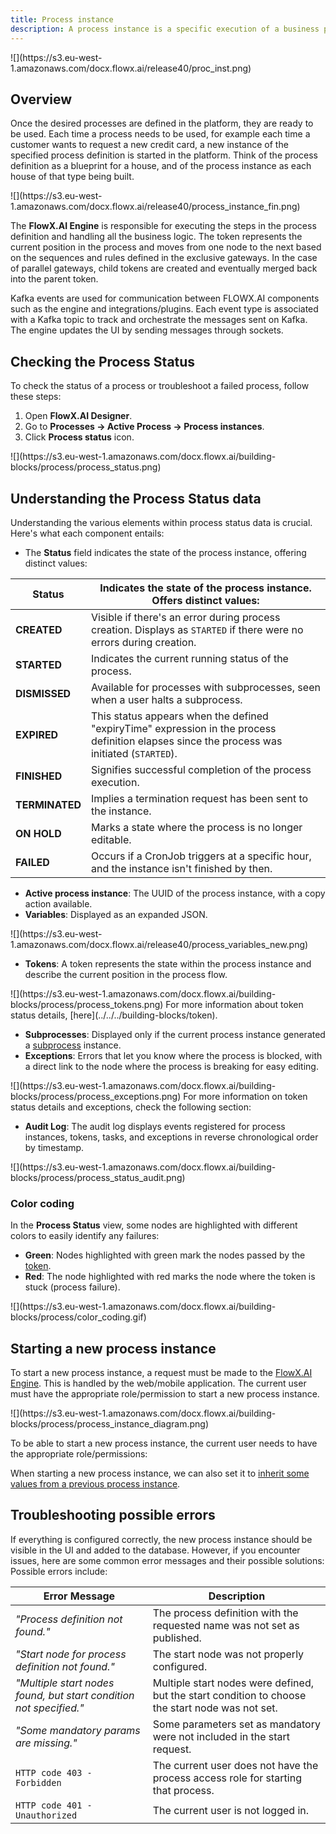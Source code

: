 ```yaml
---
title: Process instance
description: A process instance is a specific execution of a business process that is defined on the FlowX.AI platform. Once a process definition is added to the platform, it can be executed, monitored, and optimized by creating an instance of the definition.
---
```


<Frame>
![](https://s3.eu-west-1.amazonaws.com/docx.flowx.ai/release40/proc_inst.png)
</Frame>

## Overview

Once the desired processes are defined in the platform, they are ready to be used. Each time a process needs to be used, for example each time a customer wants to request a new credit card, a new instance of the specified process definition is started in the platform. Think of the process definition as a blueprint for a house, and of the process instance as each house of that type being built.

<Frame>
![](https://s3.eu-west-1.amazonaws.com/docx.flowx.ai/release40/process_instance_fin.png)
</Frame>


The **FlowX.AI Engine** is responsible for executing the steps in the process definition and handling all the business logic. The token represents the current position in the process and moves from one node to the next based on the sequences and rules defined in the exclusive gateways. In the case of parallel gateways, child tokens are created and eventually merged back into the parent token.

Kafka events are used for communication between FLOWX.AI components such as the engine and integrations/plugins. Each event type is associated with a Kafka topic to track and orchestrate the messages sent on Kafka. The engine updates the UI by sending messages through sockets.

<Card title= "More about Kafka" href="../../../platform-overview/frameworks-and-standards/event-driven-architecture-frameworks/intro-to-kafka-concepts">
</Card>


## Checking the Process Status

To check the status of a process or troubleshoot a failed process, follow these steps:

1. Open **FlowX.AI Designer**.
2. Go to **Processes → Active Process → Process instances**.
3. Click **Process status** icon.

<Frame>
![](https://s3.eu-west-1.amazonaws.com/docx.flowx.ai/building-blocks/process/process_status.png)
</Frame>

## Understanding the Process Status data

Understanding the various elements within process status data is crucial. Here's what each component entails:

* The **Status** field indicates the state of the process instance, offering distinct values:

| Status         | Indicates the state of the process instance. Offers distinct values:                                                                        |
| -------------- | ------------------------------------------------------------------------------------------------------------------------------------------- |
| **CREATED**    | Visible if there's an error during process creation. Displays as `STARTED` if there were no errors during creation.                                                  |
| **STARTED**    | Indicates the current running status of the process.                                                                                        |
| **DISMISSED**  | Available for processes with subprocesses, seen when a user halts a subprocess.                                                             |
| **EXPIRED**    | This status appears when the defined "expiryTime" expression in the process definition elapses since the process was initiated (`STARTED`). |
| **FINISHED**   | Signifies successful completion of the process execution.                                                                                   |
| **TERMINATED** | Implies a termination request has been sent to the instance.                                                                                |
| **ON HOLD**    | Marks a state where the process is no longer editable.                                                                                      |
| **FAILED**     | Occurs if a CronJob triggers at a specific hour, and the instance isn't finished by then.                                                   |

* **Active process instance**: The UUID of the process instance, with a copy action available.
* **Variables**: Displayed as an expanded JSON.

<Frame>
![](https://s3.eu-west-1.amazonaws.com/docx.flowx.ai/release40/process_variables_new.png)
</Frame>

* **Tokens**: A token represents the state within the process instance and describe the current position in the process flow.

<Frame>
![](https://s3.eu-west-1.amazonaws.com/docx.flowx.ai/building-blocks/process/process_tokens.png)
</Frame>

<Info>
For more information about token status details, [here](../../../building-blocks/token).
</Info>


* **Subprocesses**: Displayed only if the current process instance generated a [subprocess](../../../building-blocks/process/subprocess) instance.
* **Exceptions**: Errors that let you know where the process is blocked, with a direct link to the node where the process is breaking for easy editing.

<Frame>
![](https://s3.eu-west-1.amazonaws.com/docx.flowx.ai/building-blocks/process/process_exceptions.png)
</Frame>

<Info>
For more information on token status details and exceptions, check the following section:
</Info>

* **Audit Log**: The audit log displays events registered for process instances, tokens, tasks, and exceptions in reverse chronological order by timestamp.

<Frame>
![](https://s3.eu-west-1.amazonaws.com/docx.flowx.ai/building-blocks/process/process_status_audit.png)
</Frame>

<Card title="Audit" href="../../../platform-deep-dive/core-extensions/audit">
</Card>


### Color coding

In the **Process Status** view, some nodes are highlighted with different colors to easily identify any failures:

* **Green**: Nodes highlighted with green mark the nodes passed by the [token](../../../building-blocks/token).
* **Red**: The node highlighted with red marks the node where the token is stuck (process failure).

<Frame>
![](https://s3.eu-west-1.amazonaws.com/docx.flowx.ai/building-blocks/process/color_coding.gif)
</Frame>

## Starting a new process instance

To start a new process instance, a request must be made to the [FlowX.AI Engine](../../../platform-deep-dive/core-components/flowx-engine). This is handled by the web/mobile application. The current user must have the appropriate role/permission to start a new process instance.

<Frame>
![](https://s3.eu-west-1.amazonaws.com/docx.flowx.ai/building-blocks/process/process_instance_diagram.png)
</Frame>

To be able to start a new process instance, the current user needs to have the appropriate role/permissions:

<Card title="Configuring access roles for processes" href="../../../../setup-guides/flowx-engine-setup-guide/configuring-access-roles-for-processes">
</Card>


When starting a new process instance, we can also set it to [inherit some values from a previous process instance](../../../platform-deep-dive/core-components/flowx-engine#orchestration).

## Troubleshooting possible errors

If everything is configured correctly, the new process instance should be visible in the UI and added to the database. However, if you encounter issues, here are some common error messages and their possible solutions:
Possible errors include:

| Error Message                                                      | Description                                                                                      |
| ------------------------------------------------------------------ | ------------------------------------------------------------------------------------------------ |
| *"Process definition not found."*                                  | The process definition with the requested name was not set as published.                         |
| *"Start node for process definition not found."*                   | The start node was not properly configured.                                                      |
| *"Multiple start nodes found, but start condition not specified."* | Multiple start nodes were defined, but the start condition to choose the start node was not set. |
| *"Some mandatory params are missing."*                             | Some parameters set as mandatory were not included in the start request.                         |
| `HTTP code 403 - Forbidden`                                        | The current user does not have the process access role for starting that process.                |
| `HTTP code 401 - Unauthorized`                                     | The current user is not logged in.                                                               |
